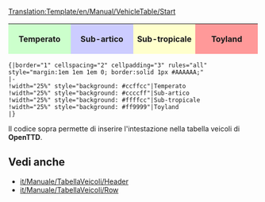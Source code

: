 <noinclude>[[Translation:Template/en/Manual/VehicleTable/Start]]</noinclude>

{|border="1" cellspacing="2" cellpadding="3" rules="all" style="margin:1em 1em 1em 0; border:solid 1px #AAAAAA;"
|-
!width="25%" style="background: #ccffcc"|Temperato
!width="25%" style="background: #ccccff"|Sub-artico
!width="25%" style="background: #ffffcc"|Sub-tropicale
!width="25%" style="background: #ff9999"|Toyland
|}

<noinclude>
<pre>{|border="1" cellspacing="2" cellpadding="3" rules="all" style="margin:1em 1em 1em 0; border:solid 1px #AAAAAA;"
|-
!width="25%" style="background: #ccffcc"|Temperato
!width="25%" style="background: #ccccff"|Sub-artico
!width="25%" style="background: #ffffcc"|Sub-tropicale
!width="25%" style="background: #ff9999"|Toyland
|}</pre>

Il codice sopra permette di inserire l'intestazione nella tabella veicoli di '''OpenTTD'''. 
==Vedi anche==
*[[it/Manuale/TabellaVeicoli/Header]]
*[[it/Manuale/TabellaVeicoli/Row]]
</noinclude>

